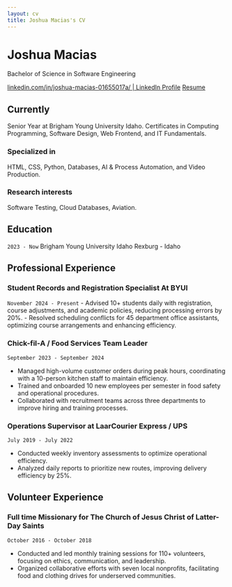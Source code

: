 ```yaml
---
layout: cv
title: Joshua Macias's CV
---
```

# Joshua Macias
Bachelor of Science in Software Engineering

<div id="webaddress">
<a href="linkedin.com/in/joshua-macias-01655017a/">linkedin.com/in/joshua-macias-01655017a/ | LinkedIn Profile</a>
<a href="Joshua Macias Vmock Resume.pdf">Resume</a>



## Currently

Senior Year at Brigham Young University Idaho. Certificates in Computing Programming, Software Design, Web Frontend, and IT Fundamentals.

### Specialized in

HTML, CSS, Python, Databases, AI & Process Automation, and Video Production.


### Research interests

Software Testing, Cloud Databases, Aviation.


## Education

`2023 - Now`
Brigham Young University Idaho
Rexburg - Idaho

##  Professional Experience
### Student Records and Registration Specialist At BYUI

`November 2024 - Present`
 - Advised 10+ students daily with registration, course adjustments, and academic policies, reducing processing 
errors by 20%.
 - Resolved scheduling conflicts for 45 department office assistants, optimizing course arrangements and 
enhancing efficiency.


### Chick-fil-A / Food Services Team Leader

`September 2023 - September 2024`

- Managed high-volume customer orders during peak hours, coordinating with a 10-person kitchen staff to 
maintain efficiency.
- Trained and onboarded 10 new employees per semester in food safety and operational procedures.
-  Collaborated with recruitment teams across three departments to improve hiring and training processes.

### Operations Supervisor at LaarCourier Express / UPS

`July 2019 - July 2022`

- Conducted weekly inventory assessments to optimize operational efficiency.
- Analyzed daily reports to prioritize new routes, improving delivery efficiency by 25%.

## Volunteer Experience
### Full time Missionary for The Church of Jesus Christ of Latter-Day Saints

`October 2016 - October 2018`

- Conducted and led monthly training sessions for 110+ volunteers, focusing on ethics, communication, and 
leadership.
- Organized collaborative efforts with seven local nonprofits, facilitating food and clothing drives for underserved 
communities.